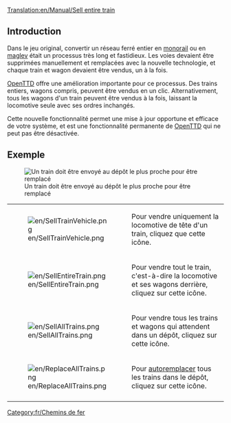 [[Translation:en/Manual/Sell entire train]]

== Introduction ==
Dans le jeu original, convertir un réseau ferré entier en [[fr/Manual/Base Set/Monorail|monorail]] ou en [[fr/Manual/Base Set/MagLev|maglev]] était un processus très long et fastidieux. Les voies devaient être supprimées manuellement et remplacées avec la nouvelle technologie, et chaque train et wagon devaient être vendus, un à la fois.

[[fr/Manual/Main Page|OpenTTD]] offre une amélioration importante pour ce processus. Des trains entiers, wagons compris, peuvent être vendus en un clic. Alternativement, tous les wagons d'un train peuvent être vendus à la fois, laissant la locomotive seule avec ses ordres inchangés.

Cette nouvelle fonctionnalité permet une mise à jour opportune et efficace de votre système, et est une fonctionnalité permanente de [[fr/Manual/Main Page|OpenTTD]] qui ne peut pas être désactivée.

== Exemple ==
[[File:en/TrainDepot-Overview.png|frame|left|Un train doit être envoyé au dépôt le plus proche pour être remplacé]]

{|
|-
|[[File:en/SellTrainVehicle.png]]
|Pour vendre uniquement la locomotive de tête d'un train, cliquez que cette icône.
|-
|[[File:en/SellEntireTrain.png]]
|Pour vendre tout le train, c'est-à-dire la locomotive et ses wagons derrière, cliquez sur cette icône.
|-
|[[File:en/SellAllTrains.png]]
|Pour vendre tous les trains et wagons qui attendent dans un dépôt, cliquez sur cette icône.
|-
|[[File:en/ReplaceAllTrains.png]]
|Pour [[fr/Manual/Remplacement de véhicules#Autoremplacement|autoremplacer]] tous les trains dans le dépôt, cliquez sur cette icône.
|-
|}

[[Category:fr/Chemins de fer]]